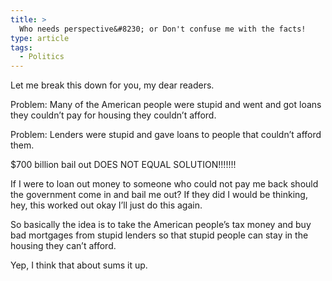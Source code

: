 ```yaml
---
title: >
  Who needs perspective&#8230; or Don't confuse me with the facts!
type: article
tags:
  - Politics
---
```


Let me break this down for you, my dear readers.

Problem: Many of the American people were stupid and went and got loans they couldn’t pay for housing they couldn’t afford.

Problem: Lenders were stupid and gave loans to people that couldn’t afford them.

$700 billion bail out DOES NOT EQUAL SOLUTION!!!!!!!

If I were to loan out money to someone who could not pay me back should the government come in and bail me out? If they did I would be thinking, hey, this worked out okay I’ll just do this again.

So basically the idea is to take the American people’s tax money and buy bad mortgages from stupid lenders so that stupid people can stay in the housing they can’t afford.

Yep, I think that about sums it up.
